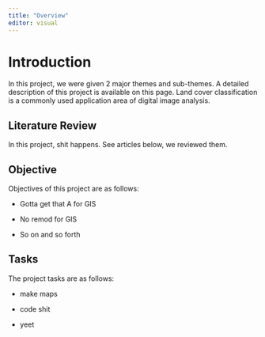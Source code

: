 ```yaml
---
title: "Overview"
editor: visual
---
```


# Introduction

In this project, we were given 2 major themes and sub-themes. A detailed description of this project is available on this page. Land cover classification is a commonly used application area of digital image analysis.

## Literature Review

In this project, shit happens. See articles below, we reviewed them.

## Objective 

Objectives of this project are as follows:

-   Gotta get that A for GIS

-   No remod for GIS

-   So on and so forth

## Tasks

The project tasks are as follows:

-   make maps

-   code shit

-   yeet
